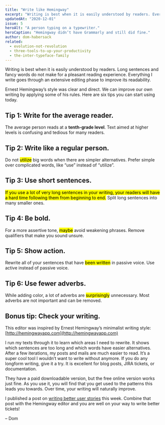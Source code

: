 ```yaml
---
title: "Write like Hemingway"
excerpt: "Writing is best when it is easily understood by readers. Everything I write goes through an extensive editing phase to improve its readability."
updatedAt: "2020-12-01"
issue: 5
heroAlt: "A person typing on a typewriter."
heroCaption: "Hemingway didn’t have Grammarly and still did fine."
author: dom-habersack
related:
  - evolution-not-revolution
  - three-tools-to-up-your-productivity
  - the-inter-typeface-family
---
```

Writing is best when it is easily understood by readers. Long sentences and fancy words do not make for a pleasant reading experience. Everything I write goes through an extensive editing phase to improve its readability.

Ernest Hemingway’s style was clear and direct. We can improve our own writing by applying some of his rules. Here are six tips you can start using today.

## Tip 1: Write for the average reader.

The average person reads at a **tenth-grade level**. Text aimed at higher levels is confusing and tedious for many readers.

## Tip 2: Write like a regular person.

Do not <mark>utilize</mark> big words when there are simpler alternatives. Prefer simple over complicated words, like “use” instead of “utilize”.

## Tip 3: Use short sentences.

<p><mark>If you use a lot of very long sentences in your writing, your readers will have a hard time following them from beginning to end.</mark> Split long sentences into many smaller ones.</p>

## Tip 4: Be bold.

For a more assertive tone, <mark>maybe</mark> avoid weakening phrases. Remove qualifiers that make you sound unsure.

## Tip 5: Show action.

Rewrite all of your sentences that have <mark>been written</mark> in passive voice. Use active instead of passive voice.

## Tip 6: Use fewer adverbs.

While adding color, a lot of adverbs are <mark>surprisingly</mark> unnecessary. Most adverbs are not important and can be removed.

## Bonus tip: Check your writing.

This editor was inspired by Ernest Hemingway’s minimalist writing style: [http://hemingwayapp.com](http://hemingwayapp.com)

I run my texts through it to learn which areas I need to rewrite. It shows which sentences are too long and which words have easier alternatives. After a few iterations, my posts and mails are much easier to read. It’s a super cool tool I wouldn’t want to write without anymore. If you do any longform writing, give it a try. It is excellent for blog posts, JIRA tickets, or documentation.

They have a paid downloadable version, but the free online version works just fine. As you use it, you will find that you get used to the patterns this leads you towards. Over time, your writing will naturally improve.

I published a post on [writing better user stories](/posts/as-a-user-story/) this week. Combine that post with the Hemingway editor and you are well on your way to write better tickets!

– Dom

